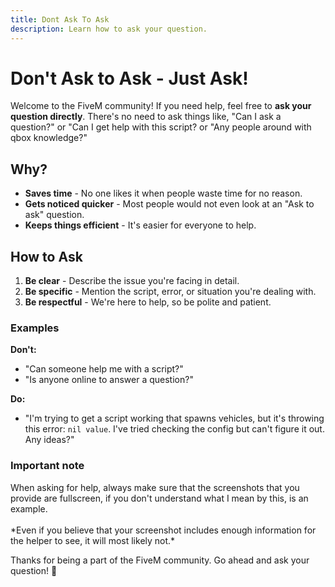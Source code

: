 ```yaml
---
title: Dont Ask To Ask
description: Learn how to ask your question.
---
```



# Don't Ask to Ask - Just Ask!

Welcome to the FiveM community! If you need help, feel free to **ask your question directly**. There's no need to ask things like, "Can I ask a question?" or "Can I get help with this script? or "Any people around with qbox knowledge?"

## Why?

- **Saves time** - No one likes it when people waste time for no reason.
- **Gets noticed quicker** - Most people would not even look at an "Ask to ask" question.
- **Keeps things efficient** - It's easier for everyone to help.

## How to Ask

1. **Be clear** - Describe the issue you're facing in detail.
2. **Be specific** - Mention the script, error, or situation you're dealing with.
3. **Be respectful** - We're here to help, so be polite and patient.

### Examples

**Don't:**  
- "Can someone help me with a script?"
- "Is anyone online to answer a question?"

**Do:**  
- "I'm trying to get a script working that spawns vehicles, but it's throwing this error: `nil value`. I've tried checking the config but can't figure it out. Any ideas?"

### Important note

<Callout>
When asking for help, always make sure that the screenshots that you provide are fullscreen, if you don't understand what I mean by this, <LinkButton text={"here"} image={"https://r2.fivemanage.com/images/2X03Q9vVqla1.png"}/> is an example.
<br></br>
*Even if you believe that your screenshot includes enough information for the helper to see, it will most likely not.* 
</Callout>

Thanks for being a part of the FiveM community. Go ahead and ask your question! 🙂

